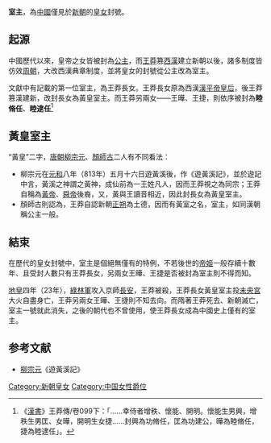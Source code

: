 '''室主'''，為[[中國|中國]]僅見於[[新朝|新朝]]的[[皇女|皇女]]封號。

==起源==

中國歷代以來，皇帝之女皆被封為[[公主|公主]]，而[[王莽|王莽]]篡[[西漢|西漢]]建立新朝以後，諸多制度皆仿效[[周朝|周朝]]，大改西漢典章制度，並將皇女的封號從公主改為室主。

文獻中有記載的第一位室主，為王莽長女。王莽長女原為西漢[[漢平帝|漢平帝]][[王皇后_(漢平帝)|皇后]]，後王莽篡漢建新，改封長女為黃皇室主。而王莽另兩女——王曄、王捷，則依序被封為'''睦脩任'''、'''睦逮任'''<ref>《[[漢書|漢書]]》王莽傳/卷099下：「......幸侍者增秩、懷能、開明。懷能生男興，增秩生男匡、女曄，開明生女捷......封興為功脩任，匡為功建公，曄為睦脩任，捷為睦逮任」。</ref>

==黃皇室主==

“黃皇”二字，[[唐朝|唐朝]][[柳宗元|柳宗元]]、[[顏師古|顏師古]]二人有不同看法：
*柳宗元在[[元和_(唐朝)|元和]]八年（813年）五月十六日遊黃溪後，作《遊黃溪記》，並於遊記中言，黃溪之神謂之黃神，成仙前為一王姓凡人，因而王莽視之為同宗；王莽自稱為[[黃帝|黃帝]]、[[舜帝|舜帝]]後裔，又，黃與王讀音相近，因此封長女為黃皇室主。
*顏師古則認為，王莽自認新朝[[正朔|正朔]]為土德，因而有黃室之名，室主，如同漢朝稱公主一般。

==結束==

在歷代的皇女封號中，室主是個絕無僅有的特例，不若後世的[[帝姬|帝姬]]一般存續十數年、且受封人數只有王莽長女，另兩女王曄、王捷是否被封為室主則不得而知。

[[地皇_(王莽)|地皇]]四年（23年），[[綠林軍|綠林軍]]攻入京師[[長安|長安]]，王莽被殺，王莽長女黃皇室主投[[未央宮|未央宮]]大火自盡身亡，王莽另兩女王曄、王捷則不知去向。而隋著王莽死去、新朝滅亡，室主一號就此消失，之後的朝代也不曾使用，使王莽長女成為中國史上僅有的室主。

==参考文献==
{{Reflist}}
*[[柳宗元|柳宗元]]《遊黃溪記》

[[Category:新朝皇女|Category:新朝皇女]]
[[Category:中国女性爵位|Category:中国女性爵位]]